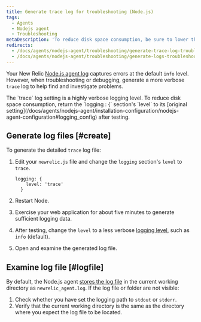 ```yaml
---
title: Generate trace log for troubleshooting (Node.js)
tags:
  - Agents
  - Nodejs agent
  - Troubleshooting
metaDescription: 'To reduce disk space consumption, be sure to lower the ''trace'' log level after generating a troubleshooting log for your New Relic Node.js agent.'
redirects:
  - /docs/agents/nodejs-agent/troubleshooting/generate-trace-log-troubleshooting-nodejs
  - /docs/agents/nodejs-agent/troubleshooting/generate-logs-troubleshooting-nodejs
---
```


Your New Relic [Node.js agent log](/docs/agents/nodejs-agent/installation-configuration/nodejs-agent-configuration#logging_config) captures errors at the default `info` level. However, when troubleshooting or debugging, generate a more verbose `trace` log to help find and investigate problems.

<Callout variant="important">
  The `trace` log setting is a highly verbose logging level. To reduce disk space consumption, return the `logging : {` section's `level` to its [original setting](/docs/agents/nodejs-agent/installation-configuration/nodejs-agent-configuration#logging_config) after testing.
</Callout>

## Generate log files [#create]

To generate the detailed `trace` log file:

1. Edit your `newrelic.js` file and change the `logging` section's `level` to `trace`.

   ```
   logging: {
       level: 'trace'
     }
   ```
2. Restart Node.
3. Exercise your web application for about five minutes to generate sufficient logging data.
4. After testing, change the `level` to a less verbose [logging level](/docs/agents/nodejs-agent/installation-configuration/nodejs-agent-configuration#log_level), such as `info` (default).
5. Open and examine the generated log file.

## Examine log file [#logfile]

By default, the Node.js agent [stores the log file](/docs/agents/nodejs-agent/installation-configuration/nodejs-agent-configuration#log) in the current working directory as `newrelic_agent.log`. If the log file or folder are not visible:

1. Check whether you have set the logging path to `stdout` or `stderr`.
2. Verify that the current working directory is the same as the directory where you expect the log file to be located.